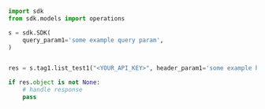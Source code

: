 ```python ListTest1.py
import sdk
from sdk.models import operations

s = sdk.SDK(
    query_param1='some example query param',
)


res = s.tag1.list_test1("<YOUR_API_KEY>", header_param1='some example header param', page=100, query_param1='some example query param')

if res.object is not None:
    # handle response
    pass
```
